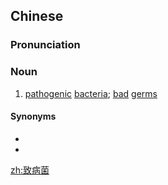 ==Chinese==
{{zh-forms|type=21}}

===Pronunciation===
{{zh-pron
|m=zhìbìng菌
|c=zi3 beng6 kwan2
|cat=n
}}

===Noun===
{{zh-noun}}

# [[pathogenic]] [[bacteria]]; [[bad]] [[germ]]s

====Synonyms====
* {{zh-l|病菌}}
* {{zh-l|病原菌}}

[[zh:致病菌]]